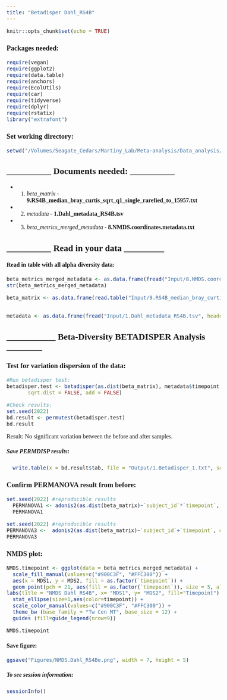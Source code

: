 ```yaml
---
title: "Betadisper Dahl_RS4B"
---
```


```{=html}
<style>

body, td {
   font-family: "Tw Cen MT";
   font-size: 16px;
}

</style>
```
```r
knitr::opts_chunk$set(echo = TRUE)

```

### Packages needed:
```r
require(vegan)
require(ggplot2)
require(data.table)
require(anchors)
require(EcolUtils)
require(car)
require(tidyverse)
require(dplyr)
require(rstatix)
library("extrafont")
```

### Set working directory:
```r
setwd("/Volumes/Seagate_Cedars/Martiny_Lab/Meta-analysis/Data_analysis/Meta_analysis/Betadisp/Dahl_2016_RS4B")
```

## __________ Documents needed: __________##

* 1. *beta_matrix* - **9.RS4B_median_bray_curtis_sqrt_q1_single_rarefied_to_15957.txt** 

* 2. *metadata* - **1.Dahl_metadata_RS4B.tsv** 

* 3. *beta_metrics_merged_metadata* - **8.NMDS.coordinates.metadata.txt** 

## __________ Read in your data _________ ##


#### Read in table with all alpha diversity data:
```r
beta_metrics_merged_metadata <- as.data.frame(fread("Input/8.NMDS.coordinates.metadata.txt", header = TRUE))
str(beta_metrics_merged_metadata)

beta_matrix <- as.data.frame(read.table("Input/9.RS4B_median_bray_curtis_sqrt_q1_single_rarefied_to_15957.txt", header = TRUE, row.names=1))


metadata <- as.data.frame(fread("Input/1.Dahl_metadata_RS4B.tsv", header = TRUE))
```


## ___________ Beta-Diversity BETADISPER Analysis ________ ##

### Test for variation dispersion of the data:
```r

#Run betadisper test:
betadisper.test <- betadisper(as.dist(beta_matrix), metadata$timepoint, type = "centroid", bias.adjust = FALSE,
       sqrt.dist = FALSE, add = FALSE)

#Check results:
set.seed(2022)
bd.result <- permutest(betadisper.test)
bd.result
```

Result: No significant variation between the before and after samples.

##### Save PERMDISP results:
```r
  write.table(x = bd.result$tab, file = "Output/1.Betadisper_1.txt", sep = "\t", row.names = TRUE, col.names = NA) 
```

### Confirm PERMANOVA result from before:
```r
set.seed(2022) #reproducible results
  PERMANOVA1 <- adonis2(as.dist(beta_matrix)~`subject_id`*`timepoint`, data=metadata, method = "bray", by="terms",permutations = 999)
  PERMANOVA1
```

```r
set.seed(2022) #reproducible results
PERMANOVA3 <-  adonis2(as.dist(beta_matrix)~`subject_id`+`timepoint`, data=metadata, method = "bray", by="terms",permutations = 999)
PERMANOVA3
```


### NMDS plot:
```r
NMDS.timepoint <- ggplot(data = beta_metrics_merged_metadata) +
  scale_fill_manual(values=c("#900C3F", "#FFC300")) +
  aes(x = MDS1, y = MDS2, fill = as.factor(`timepoint`)) + 
  geom_point(pch = 21, aes(fill = as.factor(`timepoint`)), size = 5, alpha = 0.7) +
labs(title = "NMDS Dahl_RS4B", x= "MDS1", y= "MDS2", fill="Timepoint") +
  stat_ellipse(size=1,aes(color=timepoint)) +
  scale_color_manual(values=c("#900C3F", "#FFC300")) +
  theme_bw (base_family = "Tw Cen MT", base_size = 12) +
  guides (fill=guide_legend(nrow=9))

NMDS.timepoint
```

#### Save figure:
```r
ggsave("Figures/NMDS.Dahl_RS4Be.png", width = 7, height = 5)
```


##### To see session information:
```r
sessionInfo()
```
